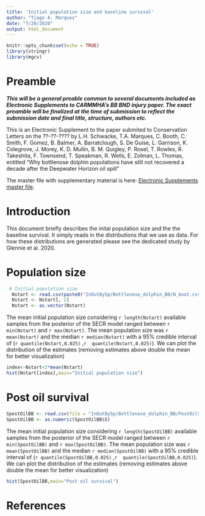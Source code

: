 ```yaml
---
title: 'Initial population size and baseline survival'
author: "Tiago A. Marques"
date: "7/20/2020"
output: html_document
---
```


```r
knitr::opts_chunk$set(echo = TRUE)
library(stringr)
library(mgcv)
```


# Preamble

***This will be a general preable common to several documents included as Electronic Supplements to CARMMHA's BB BND injury paper. The exact preamble will be finalized at the time of submission to reflect the submission date and final title, structure, authors etc.***

This is an Electronic Supplement to the paper submited to Conservation Letters on the ??-??-???? by L.H. Schwacke, T.A. Marques, C. Booth, C. Smith, F. Gomez, B. Balmer, A. Barratclough, S. De Guise, L. Garrison, K. Colegrove, J. Morey, K. D. Mullin, B. M. Quigley, P. Rosel, T. Rowles, R. Takeshita,  F. Townsend, T. Speakman, R. Wells, E. Zolman, L. Thomas, entitled "Why bottlenose dolphin populations have still not recovered a decade after the Deepwater Horizon oil spill"

The master file with supplementary material is here: [Electronic Supplements master file](ElectronicSupplements.html).


# Introduction

This document briefly describes the inital population size and the the baseline survival. It simply reads in the distributions that we use as data. For how these distributions are generated please see the dedicated study by Glennie et al. 2020. 

# Population size

```r
 # Initial population size
  Nstart <- read.csv(paste0("InOutBySp/Bottlenose_dolphin_BB/N_boot.csv"), header = TRUE)
  Nstart <- Nstart[, 2]
  Nstart <- as.vector(Nstart)
```

The mean initial population size considering `r length(Nstart)` available samples from the posterior of the SECR model ranged between `r min(Nstart)` and `r max(Nstart)`. The mean population size was `r mean(Nstart)` and the median `r median(Nstart)` with a 95% credible interval of (`r quantile(Nstart,0.025)` ,`r  quantile(Nstart,0.025)`). We can plot the distribution of the estimates (removing estimates above double the mean for better visualization)

```r
index<-Nstart<2*mean(Nstart)
hist(Nstart[index],main="Initial population size")
```

# Post oil survival

```r
SpostOilBB <- read.csv(file = "InOutBySp/Bottlenose_dolphin_BB/PostOilSurv.csv", header = FALSE, col.names = "S")
SpostOilBB <- as.numeric(SpostOilBB$S)
```


The mean initial population size considering `r length(SpostOilBB)` available samples from the posterior of the SECR model ranged between `r min(SpostOilBB)` and `r max(SpostOilBB)`. The mean population size was `r mean(SpostOilBB)` and the median `r median(SpostOilBB)` with a 95% credible interval of (`r quantile(SpostOilBB,0.025)` ,`r  quantile(SpostOilBB,0.025)`). We can plot the distribution of the estimates (removing estimates above double the mean for better visualization)

```r
hist(SpostOilBB,main="Post oil survival")
```

# References